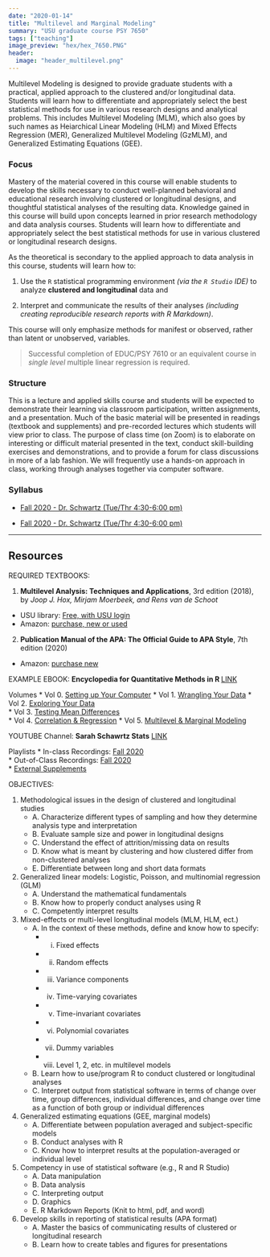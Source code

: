 ```yaml
---
date: "2020-01-14"
title: "Multilevel and Marginal Modeling"
summary: "USU graduate course PSY 7650"
tags: ["teaching"]
image_preview: "hex/hex_7650.PNG"
header:
  image: "header_multilevel.png"
---
```



<!-- Note: image relative to `static/img/` folder  -->



Multilevel Modeling is designed to provide graduate students with a practical, applied approach to the clustered and/or longitudinal data. Students will learn how to differentiate and appropriately select the best statistical methods for use in various research designs and analytical problems.  This includes Multilevel Modeling (MLM), which also goes by such names as Heiarchical Linear Modeling (HLM) and Mixed Effects Regression (MER), Generalized Multilevel Modeling (GzMLM), and Generalized Estimating Equations (GEE).



### Focus

Mastery of the material covered in this course will enable students to develop the skills necessary to conduct well-planned behavioral and educational research involving clustered or longitudinal designs, and thoughtful statistical analyses of the resulting data. Knowledge gained in this course will build upon concepts learned in prior research methodology and data analysis courses. Students will learn how to differentiate and appropriately select the best statistical methods for use in various clustered or longitudinal research designs. 

As the theoretical is secondary to the applied approach to data analysis in this course, students will learn how
to:

1. Use the `R` statistical programming environment *(via the `R Studio` IDE)* to analyze **clustered and
longitudinal** data and

2. Interpret and communicate the results of their analyses *(including creating reproducible research reports with R Markdown)*.

This course will only emphasize methods for manifest or observed, rather than latent or unobserved, variables.

> Successful completion of EDUC/PSY 7610 or an equivalent course in *single level* multiple linear regression is required. 


### Structure

This is a lecture and applied skills course and students will be expected to demonstrate their learning via classroom participation, written assignments, and a presentation. Much of the basic material will be presented in readings (textbook and supplements) and pre-recorded lectures which students will view prior to class. The purpose of class time (on Zoom) is to elaborate on interesting or difficult material presented in the text, conduct skill-building exercises and demonstrations, and to provide a forum for class discussions in more of a lab fashion. We will frequently use a hands-on approach in class, working through analyses together via computer software. 


### Syllabus

* [Fall 2020 - Dr. Schwartz (Tue/Thr 4:30-6:00 pm)](https://cehs-research.github.io/PSY-7650_public/syllabi/EDUCPSY 6600 Syllabus Sum2020.pdf)

* [Fall 2020 - Dr. Schwartz (Tue/Thr 4:30-6:00 pm)](https://cehs-research.github.io/PSY-6600_public/syllabi/EDUCPSY 6600 Syllabus Spr2020.pdf)

-----

## Resources

REQUIRED TEXTBOOKS: 

1. **Multilevel Analysis: Techniques and Applications**, 3rd edition (2018), by *Joop J. Hox, Mirjam Moerbeek, and Rens van de Schoot* 

* USU library: [Free, with USU login](https://ebookcentral-proquest-com.dist.lib.usu.edu/lib/usu/reader.action?docID=5046900)    
* Amazon: [purchase, new or used](https://www.amazon.com/Multilevel-Analysis-Quantitative-Methodology-Joop/dp/1138121363/ref=sr_1_1?dchild=1&keywords=*Multilevel+Analysis%3A+Techniques+and+Applications&qid=1599166381&sr=8-1)    
    
2. **Publication Manual of the APA: The Official Guide to APA Style**, 7th edition (2020)

* Amazon: [purchase new](https://www.amazon.com/Publication-Manual-American-Psychological-Association-dp-143383216X/dp/143383216X/ref=mt_other?_encoding=UTF8&me=&qid=1599166844)
    

EXAMPLE EBOOK: **Encyclopedia for Quantitative Methods in R **  [LINK](https://cehs-research.github.io/eBooks/) 

Volumes
* Vol 0. [Setting up Your Computer](https://cehs-research.github.io/eBook_install) 
* Vol 1. [Wrangling Your Data](https://cehs-research.github.io/eBook_wrangle/)
* Vol 2. [Exploring Your Data](https://cehs-research.github.io/eBook_explore/)    
* Vol 3. [Testing Mean Differences](https://cehs-research.github.io/eBook_ANOVA/)  
* Vol 4. [Correlation & Regression](https://cehs-research.github.io/eBook_regression/)
* Vol 5. [Multilevel & Marginal Modeling](https://cehs-research.github.io/eBook_multilevel/)
    
    
YOUTUBE Channel: **Sarah Schawrtz Stats** [LINK](https://www.youtube.com/channel/UCbkTRp5FeSNIWeueyqBVPkA)        

Playlists
* In-class Recordings: [Fall 2020](https://www.youtube.com/playlist?list=PLtAksNetLqNrL9MWG-nOuuuqR2Vkpo86p)    
* Out-of-Class Recordings: [Fall 2020](https://www.youtube.com/playlist?list=PLtAksNetLqNpvUgGYL21LpyR7OszB-Qn1)    
* [External Supplements](https://www.youtube.com/playlist?list=PLtAksNetLqNqkk4rDa7dvyDa6sBpGzTLq)    
    


OBJECTIVES:

1. Methodological issues in the design of clustered and longitudinal studies
    * A. Characterize different types of sampling and how they determine analysis type and interpretation
    * B. Evaluate sample size and power in longitudinal designs
    * C. Understand the effect of attrition/missing data on results
    * D. Know what is meant by clustering and how clustered differ from non-clustered analyses
    * E. Differentiate between long and short data formats
    
    
2. Generalized linear models: Logistic, Poisson, and multinomial regression (GLM)
    * A. Understand the mathematical fundamentals
    * B. Know how to properly conduct analyses using R
    * C. Competently interpret results
    
    
3. Mixed-effects or multi-level longitudinal models (MLM, HLM, ect.)
    * A. In the context of these methods, define and know how to specify:
        + i. Fixed effects
        + ii. Random effects
        + iii. Variance components
        + iv. Time-varying covariates
        + v. Time-invariant covariates
        + vi. Polynomial covariates
        + vii. Dummy variables
        + viii. Level 1, 2, etc. in multilevel models
        
    * B. Learn how to use/program R to conduct clustered or longitudinal analyses
    * C. Interpret output from statistical software in terms of change over time, group differences, individual differences, and change over time as a function of both group or individual differences
    
    
4. Generalized estimating equations (GEE, marginal models)
    * A. Differentiate between population averaged and subject-specific models
    * B. Conduct analyses with R
    * C. Know how to interpret results at the population-averaged or individual level
    
5. Competency in use of statistical software (e.g., R and R Studio)
    * A. Data manipulation
    * B. Data analysis
    * C. Interpreting output
    * D. Graphics
    * E. R Markdown Reports (Knit to html, pdf, and word)
    
    
6. Develop skills in reporting of statistical results (APA format)
    * A. Master the basics of communicating results of clustered or longitudinal research
    * B. Learn how to create tables and figures for presentations

